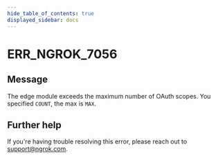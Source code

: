 ```yaml
---
hide_table_of_contents: true
displayed_sidebar: docs
---
```



# ERR_NGROK_7056

## Message

The edge module exceeds the maximum number of OAuth scopes. You specified `COUNT`, the max is `MAX`.

<ErrorDetails error="err_ngrok_7056" />

## Further help

If you're having trouble resolving this error, please reach out to [support@ngrok.com](mailto:support@ngrok.com?subject=Help%20with%20ERR_NGROK_7056).
